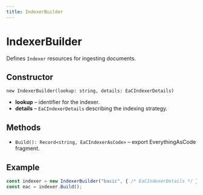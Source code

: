 ```yaml
---
title: IndexerBuilder
---
```


# IndexerBuilder

Defines `Indexer` resources for ingesting documents.

## Constructor

`new IndexerBuilder(lookup: string, details: EaCIndexerDetails)`

- **lookup** – identifier for the indexer.
- **details** – `EaCIndexerDetails` describing the indexing strategy.

## Methods

- `Build(): Record<string, EaCIndexerAsCode>` – export EverythingAsCode fragment.

## Example

```ts
const indexer = new IndexerBuilder("basic", { /* EaCIndexerDetails */ });
const eac = indexer.Build();
```

